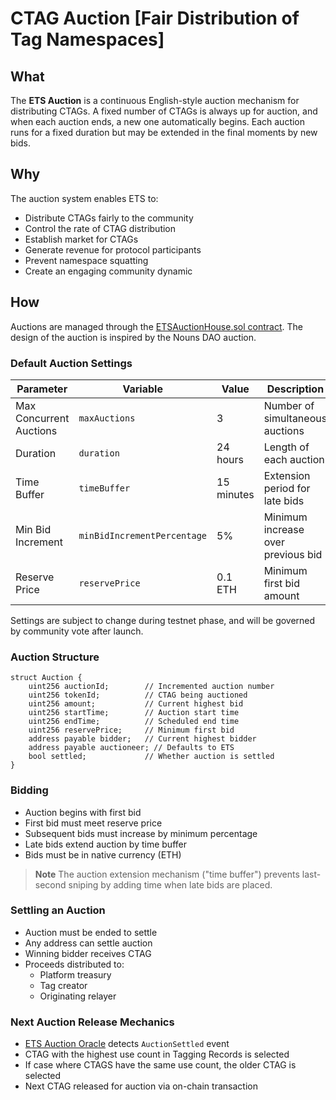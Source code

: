
# CTAG Auction <Icon src="/icons/auction.svg" size={36} alt="Auction Icon" /> [Fair Distribution of Tag Namespaces]

## What
The **ETS Auction** is a continuous English-style auction mechanism for distributing CTAGs. A fixed number of CTAGs is always up for auction, and when each auction ends, a new one automatically begins. Each auction runs for a fixed duration but may be extended in the final moments by new bids.


## Why
The auction system enables ETS to:
- Distribute CTAGs fairly to the community
- Control the rate of CTAG distribution
- Establish market for CTAGs
- Generate revenue for protocol participants
- Prevent namespace squatting
- Create an engaging community dynamic

## How
Auctions are managed through the [ETSAuctionHouse.sol contract](https://github.com/ethereum-tag-service/ets/blob/main/packages/contracts/contracts/ETSAuctionHouse.sol). The design of the auction is inspired by the Nouns DAO auction.

### Default Auction Settings

| Parameter | Variable | Value | Description |
|-----------|----------|-------|-------------|
| Max Concurrent Auctions | `maxAuctions` | 3 | Number of simultaneous auctions |
| Duration | `duration` | 24 hours | Length of each auction |
| Time Buffer | `timeBuffer` | 15 minutes | Extension period for late bids |
| Min Bid Increment | `minBidIncrementPercentage` | 5% | Minimum increase over previous bid |
| Reserve Price | `reservePrice` | 0.1 ETH | Minimum first bid amount |

<Callout type="info">Settings are subject to change during testnet phase, and will be governed by community vote after launch.</Callout>

### Auction Structure
```solidity
struct Auction {
    uint256 auctionId;        // Incremented auction number
    uint256 tokenId;          // CTAG being auctioned
    uint256 amount;           // Current highest bid
    uint256 startTime;        // Auction start time
    uint256 endTime;          // Scheduled end time
    uint256 reservePrice;     // Minimum first bid
    address payable bidder;   // Current highest bidder
    address payable auctioneer; // Defaults to ETS
    bool settled;             // Whether auction is settled
}
```

### Bidding
- Auction begins with first bid
- First bid must meet reserve price
- Subsequent bids must increase by minimum percentage
- Late bids extend auction by time buffer
- Bids must be in native currency (ETH)

> **Note**
> The auction extension mechanism ("time buffer") prevents last-second sniping by adding time when late bids are placed.

### Settling an Auction
- Auction must be ended to settle
- Any address can settle auction
- Winning bidder receives CTAG
- Proceeds distributed to:
  - Platform treasury
  - Tag creator
  - Originating relayer

### Next Auction Release Mechanics
- [ETS Auction Oracle](/docs/concepts/oracle) detects `AuctionSettled` event
- CTAG with the highest use count in Tagging Records is selected
- If case where CTAGS have the same use count, the older CTAG is selected
- Next CTAG released for auction via on-chain transaction
